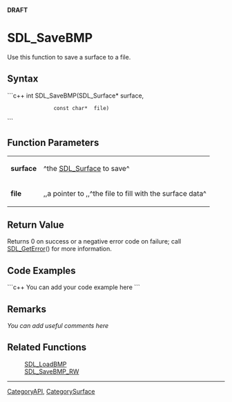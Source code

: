 <!-- pragma section-numbers off -->
<!-- pragma disable-camelcase -->
'''DRAFT'''

= SDL_SaveBMP =
Use this function to save a surface to a file.


== Syntax ==
```c++
int SDL_SaveBMP(SDL_Surface* surface,
                const char*  file)
```

== Function Parameters ==
{|
|'''surface'''
|^the [[SDL_Surface]] to save^
|-
|'''file'''
|,,a pointer to ,,^the file to fill with the surface data^
|}

== Return Value ==
Returns 0 on success or a negative error code on failure; call [[SDL_GetError]]() for more information.

== Code Examples ==
```c++
You can add your code example here
```

== Remarks ==
''You can add useful comments here''

== Related Functions ==
:[[SDL_LoadBMP]]
:[[SDL_SaveBMP_RW]]

----
[[CategoryAPI]], [[CategorySurface]]
